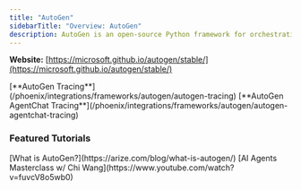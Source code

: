 ```yaml
---
title: "AutoGen"
sidebarTitle: "Overview: AutoGen"
description: AutoGen is an open-source Python framework for orchestrating multi-agent LLM interactions with shared memory and tool integrations to build scalable AI workflows
---
```


**Website:** [https://microsoft.github.io/autogen/stable/](https://microsoft.github.io/autogen/stable/)

<Columns cols={2}>
  <Card img="/images/1946e18f-image.avif">
    [**AutoGen Tracing**](/phoenix/integrations/frameworks/autogen/autogen-tracing)
  </Card>
  <Card img="/images/9a7aa063-image.avif">
    [**AutoGen AgentChat Tracing**](/phoenix/integrations/frameworks/autogen/autogen-agentchat-tracing)
  </Card>
</Columns>

### Featured Tutorials

<Columns cols={2}>
  <Card img="/images/82e8d22e-image.jpeg">
    [What is AutoGen?](https://arize.com/blog/what-is-autogen/)
  </Card>
  <Card img="/images/0098cee1-image.jpeg">
    [AI Agents Masterclass w/ Chi Wang](https://www.youtube.com/watch?v=fuvcV8o5wb0)
  </Card>
</Columns>